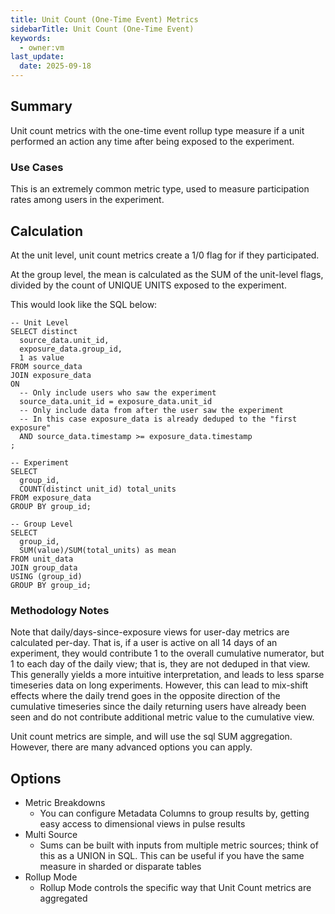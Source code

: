 ```yaml
---
title: Unit Count (One-Time Event) Metrics
sidebarTitle: Unit Count (One-Time Event)
keywords:
  - owner:vm
last_update:
  date: 2025-09-18
---
```


## Summary

Unit count metrics with the one-time event rollup type measure if a unit performed an action any time after being exposed to the experiment.

### Use Cases

This is an extremely common metric type, used to measure participation rates among users in the experiment.

## Calculation

At the unit level, unit count metrics create a 1/0 flag for if they participated.

At the group level, the mean is calculated as the SUM of the unit-level flags, divided by the count of UNIQUE UNITS exposed to the experiment.

This would look like the SQL below:

```
-- Unit Level
SELECT distinct
  source_data.unit_id,
  exposure_data.group_id,
  1 as value
FROM source_data
JOIN exposure_data
ON
  -- Only include users who saw the experiment
  source_data.unit_id = exposure_data.unit_id
  -- Only include data from after the user saw the experiment
  -- In this case exposure_data is already deduped to the "first exposure"
  AND source_data.timestamp >= exposure_data.timestamp
;

-- Experiment
SELECT
  group_id,
  COUNT(distinct unit_id) total_units
FROM exposure_data
GROUP BY group_id;

-- Group Level
SELECT
  group_id,
  SUM(value)/SUM(total_units) as mean
FROM unit_data
JOIN group_data
USING (group_id)
GROUP BY group_id;
```

### Methodology Notes

Note that daily/days-since-exposure views for user-day metrics are calculated per-day. That is, if a user is active on all 14 days of an experiment, they would contribute 1 to the overall cumulative numerator, but 1 to each day of the daily view; that is, they are not deduped in that view. This generally yields a more intuitive interpretation, and leads to less sparse timeseries data on long experiments. However, this can lead to mix-shift effects where the daily trend goes in the opposite direction of the cumulative timeseries since the daily returning users have already been seen and do not contribute additional metric value to the cumulative view.

Unit count metrics are simple, and will use the sql SUM aggregation. However, there are many advanced options you can apply.

## Options

- Metric Breakdowns
  - You can configure Metadata Columns to group results by, getting easy access to dimensional views in pulse results
- Multi Source
  - Sums can be built with inputs from multiple metric sources; think of this as a UNION in SQL. This can be useful if you have the same measure in sharded or disparate tables
- Rollup Mode
  - Rollup Mode controls the specific way that Unit Count metrics are aggregated
